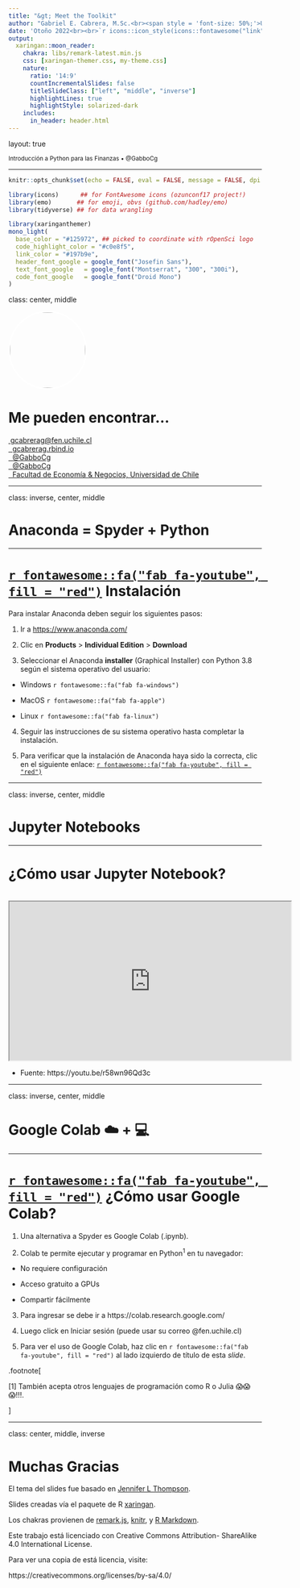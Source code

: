 ```yaml
---
title: "&gt; Meet the Toolkit"
author: "Gabriel E. Cabrera, M.Sc.<br><span style = 'font-size: 50%;'>Universidad de Chile<br>Magister en Finanzas - Full Time</span>"
date: 'Otoño 2022<br><br>`r icons::icon_style(icons::fontawesome("link", style = "solid"), scale = 1, fill = "white")` [bit.ly/2ObxeQa](https://bit.ly/2ObxeQa)<br>`r icons::icon_style(icons::fontawesome("twitter", style = "brands"), scale = 1, fill = "white")` [GabboCg](https://twitter.com/gabbocg)'
output:
  xaringan::moon_reader:
    chakra: libs/remark-latest.min.js
    css: [xaringan-themer.css, my-theme.css]
    nature:
      ratio: '14:9'
      countIncrementalSlides: false
      titleSlideClass: ["left", "middle", "inverse"]
      highlightLines: true
      highlightStyle: solarized-dark
    includes:
      in_header: header.html
---
```


layout: true
  
<div class="my-footer"><span><small>Introducción a Python para las Finanzas • @GabboCg</small></span></div> 

---

```r
knitr::opts_chunk$set(echo = FALSE, eval = FALSE, message = FALSE, dpi = 72)

library(icons)      ## for FontAwesome icons (ozunconf17 project!)
library(emo)       ## for emoji, obvs (github.com/hadley/emo)
library(tidyverse) ## for data wrangling
```

```r
library(xaringanthemer)
mono_light(
  base_color = "#125972", ## picked to coordinate with rOpenSci logo
  code_highlight_color = "#c0e8f5",
  link_color = "#197b9e",
  header_font_google = google_font("Josefin Sans"),
  text_font_google   = google_font("Montserrat", "300", "300i"),
  code_font_google   = google_font("Droid Mono")
)
```

class: center, middle

<img style="border-radius: 50%; border:3px solid #ffffff;" src="https://avatars1.githubusercontent.com/u/35644280?s=400&u=67a633cb4550ad26715625df4b09ecc580677441&v=4" width="150px"/>

# Me pueden encontrar...

<a href="mailto:gcabrerag@fen.uchile.cl"><i class="fa fa-paper-plane fa-fw"></i>&nbsp;gcabrerag@fen.uchile.cl</a><br>
<a href="https://gcabrerag.rbind.io/"><i class="fa fa-link fa-fw"></i>&nbsp; gcabrerag.rbind.io</a><br>
<a href="https://twitter.com/GabboCg"><i class="fab fa-twitter"></i>&nbsp; @GabboCg</a><br>
<a href="http://github.com/GabboCg"><i class="fab fa-github"></i>&nbsp; @GabboCg</a><br>
<a href="http://pregrado.fen.uchile.cl/"><i class="fa fa-map-marker fa-fw"></i>&nbsp; Facultad de Economía & Negocios, Universidad de Chile </a>

---

class: inverse, center, middle

#  Anaconda = Spyder + Python 

---

# [`r fontawesome::fa("fab fa-youtube", fill = "red")`](https://youtu.be/_bT30M4aBVM)  Instalación

Para instalar Anaconda deben seguir los siguientes pasos:

1. Ir a [https://www.anaconda.com/](https://www.anaconda.com/)

2. Clic en **Products** > **Individual Edition** > **Download** 

3. Seleccionar el Anaconda **installer** (Graphical Installer) con Python 3.8 según el sistema operativo del usuario:

  * Windows `r fontawesome::fa("fab fa-windows")` 
  
  * MacOS `r fontawesome::fa("fab fa-apple")` 
  
  * Linux `r fontawesome::fa("fab fa-linux")` 

4. Seguir las instrucciones de su sistema operativo hasta completar la instalación.

5. Para verificar que la instalación de Anaconda haya sido la correcta, clic en el siguiente enlace: [`r fontawesome::fa("fab fa-youtube", fill = "red")`](https://youtu.be/0dRb5wRjEq8)

---

class: inverse, center, middle

# Jupyter Notebooks 

---

# ¿Cómo usar Jupyter Notebook?

<br>
<center>
<iframe width="560" height="315"
src="https://www.youtube.com/embed/r58wn96Qd3c">
</iframe>
</center>

* Fuente: https://youtu.be/r58wn96Qd3c

---

class: inverse, center, middle

# Google Colab ☁️ + 💻

---

# [`r fontawesome::fa("fab fa-youtube", fill = "red")`](https://youtu.be/PZEHvgx06FE) ¿Cómo usar Google Colab?

1. Una alternativa a Spyder es Google Colab (.ipynb).

2. Colab te permite ejecutar y programar en Python<sup>1</sup> en tu navegador:

  * No requiere configuración
  
  * Acceso gratuito a GPUs
  
  * Compartir fácilmente

3. Para ingresar se debe ir a https://colab.research.google.com/

4. Luego click en Iniciar sesión (puede usar su correo @fen.uchile.cl)

5. Para ver el uso de Google Colab, haz clic en `r fontawesome::fa("fab fa-youtube", fill = "red")` al lado izquierdo de título de esta *slide*.

.footnote[

[1] También acepta otros lenguajes de programación como R o Julia 😱😱😱!!!.

]

---
class: center, middle, inverse

# Muchas Gracias
 
El tema del slides fue basado en [Jennifer L Thompson](https://jenthompson.me/resources/).

Slides creadas vía el paquete de R [xaringan](https://github.com/yihui/xaringan).

Los chakras provienen de [remark.js](https://remarkjs.com), [knitr](http://yihui.name/knitr), y [R Markdown](https://rmarkdown.rstudio.com).

Este trabajo está licenciado con Creative Commons Attribution- ShareAlike 4.0 International License. 

Para ver una copia de está licencia, visite:

https://creativecommons.org/licenses/by-sa/4.0/

